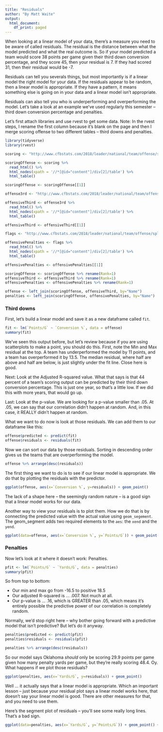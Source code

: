 ```yaml
---
title: "Residuals"
author: "By Matt Waite"
output:
  html_document:
    df_print: paged
---
```


When looking at a linear model of your data, there's a measure you need to be aware of called residuals. The residual is the distance between what the model predicted and what the real outcome is. So if your model predicted a team would score 38 points per game given their third down conversion percentage, and they score 45, then your residual is 7. If they had scored 31, then their residual would be -7. 

Residuals can tell you severals things, but most importantly is if a linear model the right model for your data. If the residuals appear to be random, then a linear model is appropriate. If they have a pattern, it means something else is going on in your data and a linear model isn't appropriate. 

Residuals can also tell you who is underperforming and overperforming the model. Let's take a look at an example we've used regularly this semester -- third down conversion percentage and penalties. 

Let's first attach libraries and use rvest to get some data. Note: In the rvest steps, I rename the first column because it's blank on the page and then I merge scoring offense to two different tables -- third downs and penalties. 

```r
library(tidyverse)
library(rvest)
```

```r
scoring <- "http://www.cfbstats.com/2018/leader/national/team/offense/split01/category09/sort01.html"

scoringOffense <- scoring %>%
  read_html() %>%
  html_nodes(xpath = '//*[@id="content"]/div[2]/table') %>% 
  html_table()

scoringOffense <- scoringOffense[[1]]

offense3rd <- "http://www.cfbstats.com/2018/leader/national/team/offense/split01/category25/sort01.html"

offensiveThird <- offense3rd %>%
  read_html() %>%
  html_nodes(xpath = '//*[@id="content"]/div[2]/table') %>% 
  html_table()

offensiveThird <- offensiveThird[[1]]

flags <- "http://www.cfbstats.com/2018/leader/national/team/offense/split01/category14/sort01.html"

offensivePenalties <- flags %>%
  read_html() %>%
  html_nodes(xpath = '//*[@id="content"]/div[2]/table') %>% 
  html_table()

offensivePenalties <- offensivePenalties[[1]]

scoringOffense <- scoringOffense %>% rename(Rank=1)
offensiveThird <- offensiveThird %>% rename(Rank=1)
offensivePenalties <- offensivePenalties %>% rename(Rank=1)

offense <- left_join(scoringOffense, offensiveThird, by="Name")
penalties <- left_join(scoringOffense, offensivePenalties, by="Name")

```

### Third downs

First, let's build a linear model and save it as a new dataframe called `fit`. 

```r
fit <- lm(`Points/G` ~ `Conversion %`, data = offense)
summary(fit)
```

We've seen this output before, but let's review because if you are using scatterplots to make a point, you should do this. First, note the Min and Max residual at the top. A team has underperformed the model by 11 points, and a team has overperformed it by 13.5. The median residual, where half are above and half are below, is just slightly under the fit line. Close here is good. 

Next: Look at the Adjusted R-squared value. What that says is that 44 percent of a team's scoring output can be predicted by their third down conversion percentage. This is just one year, so that's a little low. If we did this with more years, that would go up. 

Last: Look at the p-value. We are looking for a p-value smaller than .05. At .05, we can say that our correlation didn't happen at random. And, in this case, it REALLY didn't happen at random. 

What we want to do now is look at those residuals. We can add them to our dataframe like this:

```r
offense$predicted <- predict(fit)
offense$residuals <- residuals(fit)
```

Now we can sort our data by those residuals. Sorting in descending order gives us the teams that are overperforming the model.

```r
offense %>% arrange(desc(residuals))
```

The first thing we want to do is to see if our linear model is appropriate. We do that by plotting the residuals with the predictor. 

```r
ggplot(offense, aes(x=`Conversion %`, y=residuals)) + geom_point()
```

The lack of a shape here -- the seemingly random nature -- is a good sign that a linear model works for our data. 

Another way to view your residuals is to plot them. How we do that is by connecting the predicted value with the actual value using `geom_segement`. The geom_segment adds two required elements to the `aes`: the `xend` and the `yend`.  

```r
ggplot(data=offense, aes(x=`Conversion %`, y=`Points/G`)) + geom_point() + geom_segment(aes(xend = `Conversion %`, yend = predicted)) + geom_smooth(method=lm, se=FALSE)
```


### Penalties

Now let's look at it where it doesn't work: Penalties. 

```r
pfit <- lm(`Points/G` ~ `Yards/G`, data = penalties)
summary(pfit)
```

So from top to bottom:

* Our min and max go from -16.5 to positive 18.5
* Our adjusted R-squared is ... .007. Not much at all. 
* Our p-value is ... .16, which is GREATER than .05, which means it's entirely possible the predictive power of our correlation is completely random. 

Normally, we'd stop right here -- why bother going forward with a predictive model that isn't predictive? But let's do it anyway. 

```r
penalties$predicted <- predict(pfit)
penalties$residuals <- residuals(pfit)
```

```r
penalties %>% arrange(desc(residuals))
```

So our model says Oklahoma *should* only be scoring 29.9 points per game given how many penalty yards per game, but they're really scoring 48.4. Oy. What happens if we plot those residuals? 

```r
ggplot(penalties, aes(x=`Yards/G`, y=residuals)) + geom_point()
```

Well ... it actually says that a linear model is appropriate. Which an important lesson -- just because your residual plot says a linear model works here, that doesn't say your linear model is good. There are other measures for that, and you need to use them. 

Here's the segment plot of residuals -- you'll see some really long lines. That's a bad sign. 

```r
ggplot(data=penalties, aes(x=`Yards/G`, y=`Points/G`)) + geom_point() + geom_segment(aes(xend = `Yards/G`, yend = predicted)) + geom_smooth(method=lm, se=FALSE)
```

